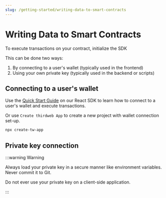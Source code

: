 ```yaml
---
slug: /getting-started/writing-data-to-smart-contracts
---
```



# Writing Data to Smart Contracts

To execute transactions on your contract, initialize the SDK

This can be done two ways:

1. By connecting to a user's wallet (typically used in the frontend)
2. Using your own private key (typically used in the backend or scripts)

## Connecting to a user's wallet

Use the [Quick Start Guide](/react) on our React SDK to learn how to connect to a user's wallet and execute transactions.

Or use `Create thirdweb App` to create a new project with wallet connection set-up.

```bash
npx create-tw-app
```

## Private key connection

:::warning Warning

Always load your private key in a secure manner like environment variables. Never commit it to Git.

Do not ever use your private key on a client-side application.

:::

<SignerConnectionCodeTabs />
